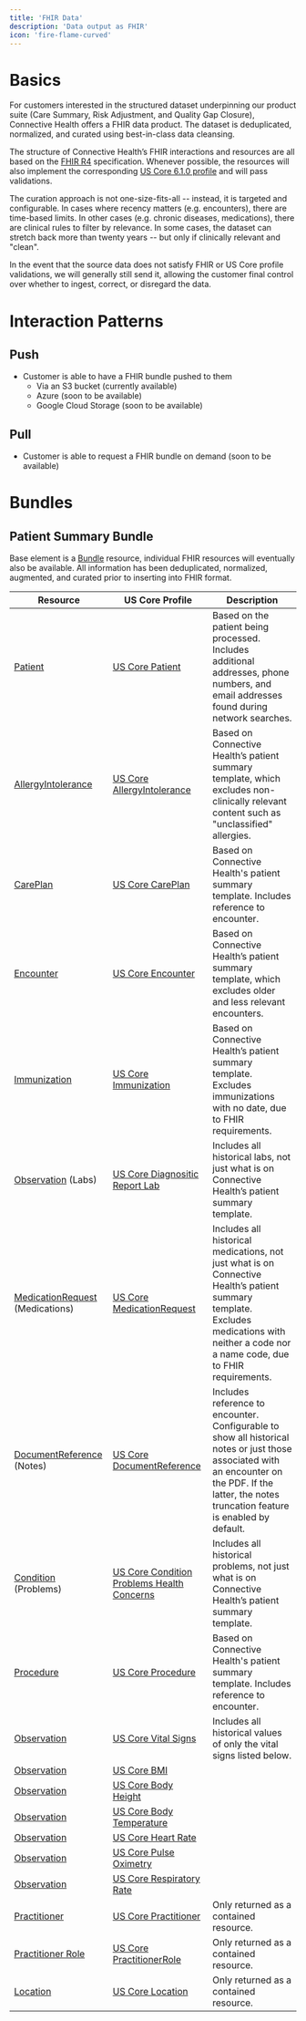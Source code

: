 ```yaml
---
title: 'FHIR Data'
description: 'Data output as FHIR'
icon: 'fire-flame-curved'
---
```


# Basics

For customers interested in the structured dataset underpinning our product suite (Care Summary, Risk Adjustment, and Quality Gap Closure), Connective Health offers a FHIR data product. The dataset is deduplicated, normalized, and curated using best-in-class data cleansing.

The structure of Connective Health’s FHIR interactions and resources are all based on the [FHIR R4](https://www.hl7.org/fhir/R4/) specification. Whenever possible, the resources will also implement the corresponding [US Core 6.1.0 profile](https://www.hl7.org/fhir/us/core/) and will pass validations.

The curation approach is not one-size-fits-all -- instead, it is targeted and configurable. In cases where recency matters (e.g. encounters), there are time-based limits. In other cases (e.g. chronic diseases, medications), there are clinical rules to filter by relevance. In some cases, the dataset can stretch back more than twenty years -- but only if clinically relevant and "clean".

In the event that the source data does not satisfy FHIR or US Core profile validations, we will generally still send it, allowing the customer final control over whether to ingest, correct, or disregard the data.


# Interaction Patterns

## Push

* Customer is able to have a FHIR bundle pushed to them
  * Via an S3 bucket (currently available)
  * Azure (soon to be available)
  * Google Cloud Storage (soon to be available)

## Pull

* Customer is able to request a FHIR bundle on demand (soon to be available)

# Bundles

## Patient Summary Bundle

Base element is a [Bundle](https://www.hl7.org/fhir/R4/bundle.html) resource, individual FHIR resources will eventually also be available. All information has been deduplicated, normalized, augmented, and curated prior to inserting into FHIR format.


| Resource                                                                              | US Core Profile                                                                                                                                    | Description                                                                                                                                                                                          |
|---------------------------------------------------------------------------------------|----------------------------------------------------------------------------------------------------------------------------------------------------|------------------------------------------------------------------------------------------------------------------------------------------------------------------------------------------------------|
| [Patient](https://www.hl7.org/fhir/R4/patient.html)                                   | [US Core Patient](https://www.hl7.org/fhir/us/core/StructureDefinition-us-core-patient.html)                                                       | Based on the patient being processed. Includes additional addresses, phone numbers, and email addresses found during network searches.                                                               |
| [AllergyIntolerance](https://www.hl7.org/fhir/R4/allergyintolerance.html)             | [US Core AllergyIntolerance](https://www.hl7.org/fhir/us/core/StructureDefinition-us-core-allergyintolerance.html)                                 | Based on Connective Health’s patient summary template, which excludes non-clinically relevant content such as "unclassified" allergies.                                                              |
| [CarePlan](https://www.hl7.org/fhir/R4/careplan.html)                                 | [US Core CarePlan](https://www.hl7.org/fhir/us/core/StructureDefinition-us-core-careplan.html)                                                     | Based on Connective Health's patient summary template. Includes reference to encounter.                                                                                                              |
| [Encounter](https://www.hl7.org/fhir/R4/encounter.html)                               | [US Core Encounter](https://www.hl7.org/fhir/us/core/StructureDefinition-us-core-encounter.html)                                                   | Based on Connective Health’s patient summary template, which excludes older and less relevant encounters.                                                                                            |
| [Immunization](https://www.hl7.org/fhir/R4/immunization.html)                         | [US Core Immunization](https://www.hl7.org/fhir/us/core/StructureDefinition-us-core-immunization.html)                                             | Based on Connective Health’s patient summary template. Excludes immunizations with no date, due to FHIR requirements.                                                                                |
| [Observation](https://www.hl7.org/fhir/R4/observation.html) (Labs)                    | [US Core Diagnositic Report Lab](https://www.hl7.org/fhir/us/core/StructureDefinition-us-core-diagnosticreport-lab.html)                           | Includes all historical labs, not just what is on Connective Health’s patient summary template.                                                                                                      |
| [MedicationRequest](https://www.hl7.org/fhir/R4/medicationrequest.html) (Medications) | [US Core MedicationRequest](https://www.hl7.org/fhir/us/core/StructureDefinition-us-core-medicationrequest.html)                                   | Includes all historical medications, not just what is on Connective Health’s patient summary template. Excludes medications with neither a code nor a name code, due to FHIR requirements.           |
| [DocumentReference](https://www.hl7.org/fhir/R4/documentreference.html) (Notes)       | [US Core DocumentReference](https://www.hl7.org/fhir/us/core/StructureDefinition-us-core-documentreference.html)                                   | Includes reference to encounter. Configurable to show all historical notes or just those associated with an encounter on the PDF. If the latter, the notes truncation feature is enabled by default. |
| [Condition](https://www.hl7.org/fhir/R4/condition.html) (Problems)                    | [US Core Condition Problems Health Concerns](https://www.hl7.org/fhir/us/core/StructureDefinition-us-core-condition-problems-health-concerns.html) | Includes all historical problems, not just what is on Connective Health’s patient summary template.                                                                                                  |
| [Procedure](https://www.hl7.org/fhir/R4/procedure.html)                               | [US Core Procedure](https://www.hl7.org/fhir/us/core/StructureDefinition-us-core-procedure.html)                                                   | Based on Connective Health's patient summary template. Includes reference to encounter.                                                                                                              |
| [Observation](https://www.hl7.org/fhir/R4/observation.html)                           | [US Core Vital Signs](https://www.hl7.org/fhir/us/core/StructureDefinition-us-core-vital-signs.html)                                               | Includes all historical values of only the vital signs listed below.                                                                                                                                 |
| [Observation](https://www.hl7.org/fhir/R4/observation.html)                           | [US Core BMI](https://www.hl7.org/fhir/us/core/StructureDefinition-us-core-bmi.html)                                                               |                                                                                                                                                                                                      |
| [Observation](https://www.hl7.org/fhir/R4/observation.html)                           | [US Core Body Height](https://www.hl7.org/fhir/us/core/StructureDefinition-us-core-body-height.html)                                               |                                                                                                                                                                                                      |
| [Observation](https://www.hl7.org/fhir/R4/observation.html)                           | [US Core Body Temperature](https://www.hl7.org/fhir/us/core/StructureDefinition-us-core-body-temperature.html)                                     |                                                                                                                                                                                                      |
| [Observation](https://www.hl7.org/fhir/R4/observation.html)                           | [US Core Heart Rate](https://www.hl7.org/fhir/us/core/StructureDefinition-us-core-heart-rate.html)                                                 |                                                                                                                                                                                                      |
| [Observation](https://www.hl7.org/fhir/R4/observation.html)                           | [US Core Pulse Oximetry](https://www.hl7.org/fhir/us/core/StructureDefinition-us-core-pulse-oximetry.html)                                         |                                                                                                                                                                                                      |
| [Observation](https://www.hl7.org/fhir/R4/observation.html)                           | [US Core Respiratory Rate](https://www.hl7.org/fhir/us/core/StructureDefinition-us-core-respiratory-rate.html)                                     |                                                                                                                                                                                                      |
| [Practitioner](https://www.hl7.org/fhir/R4/practitioner.html)                         | [US Core Practitioner](https://www.hl7.org/fhir/us/core/StructureDefinition-us-core-practitioner.html)                                             | Only returned as a contained resource.                                                                                                                                                               |
| [Practitioner Role](https://www.hl7.org/fhir/R4/practitionerrole.html)                | [US Core PractitionerRole](https://www.hl7.org/fhir/us/core/StructureDefinition-us-core-practitionerrole.html)                                     | Only returned as a contained resource.                                                                                                                                                               |
| [Location](https://www.hl7.org/fhir/R4/location.html)                                 | [US Core Location](https://www.hl7.org/fhir/us/core/StructureDefinition-us-core-location.html)                                                     | Only returned as a contained resource.                                                                                                                                                               |
